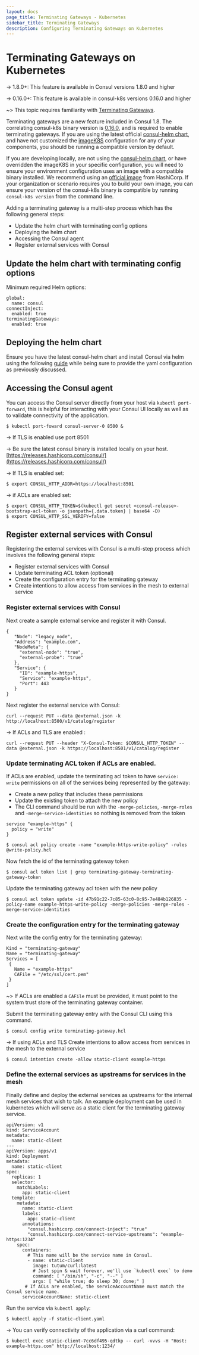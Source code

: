 ```yaml
---
layout: docs
page_title: Terminating Gateways - Kubernetes
sidebar_title: Terminating Gateways
description: Configuring Terminating Gateways on Kubernetes
---
```


# Terminating Gateways on Kubernetes

-> 1.8.0+: This feature is available in Consul versions 1.8.0 and higher

-> 0.16.0+: This feature is available in consul-k8s versions 0.16.0 and higher

~> This topic requires familiarity with [Terminating Gateways](/docs/connect/terminating-gateway).

Terminating gateways are a new feature included in Consul 1.8. The correlating consul-k8s binary version is
[0.16.0](https://github.com/hashicorp/consul-k8s/blob/master/CHANGELOG.md#0160-june-17-2020), and is required to enable
terminating gateways. If you are using the latest official [consul-helm chart](https://github.com/hashicorp/consul-helm),
and have not customized the [imageK8S](/docs/k8s/helm#v-global-imagek8s) configuration for any of
your components, you should be running a compatible version by default.

If you are developing locally, are not using the [consul-helm chart](https://github.com/hashicorp/consul-helm), or have
overridden the imageK8S in your specific configuration, you will need to ensure your environment configuration uses an
image with a compatible binary installed. We recommend using an [official image](https://hub.docker.com/r/hashicorp/consul-k8s)
from HashiCorp. If your organization or scenario requires you to build your own image, you can ensure your version of
the consul-k8s binary is compatible by running `consul-k8s version` from the command line.

Adding a terminating gateway is a multi-step process which has the following general steps:

* Update the helm chart with terminating config options
* Deploying the helm chart
* Accessing the Consul agent
* Register external services with Consul

## Update the helm chart with terminating config options

Minimum required Helm options:

```shell
global:
  name: consul
connectInject:
  enabled: true
terminatingGateways:
  enabled: true
```

## Deploying the helm chart

Ensure you have the latest consul-helm chart and install Consul via helm using the following
[guide](/docs/k8s/installation/overview#installing-consul) while being sure to provide the yaml configuration
as previously discussed.

## Accessing the Consul agent

You can access the Consul server directly from your host via `kubectl port-forward`, this is helpful for interacting with your Consul UI locally as well as to validate connectivity of the application.

```shell-session
$ kubectl port-foward consul-server-0 8500 &
```
-> If TLS is enabled use port 8501

-> Be sure the latest consul binary is installed locally on your host.
[https://releases.hashicorp.com/consul/](https://releases.hashicorp.com/consul/)

-> If TLS is enabled set:
```shell-session
$ export CONSUL_HTTP_ADDR=https://localhost:8501
```
-> if ACLs are enabled set:
```shell-session
$ export CONSUL_HTTP_TOKEN=$(kubectl get secret <consul-release>-bootstrap-acl-token -o jsonpath={.data.token} | base64 -D)
$ export CONSUL_HTTP_SSL_VERIFY=false
```

## Register external services with Consul

Registering the external services with Consul is a multi-step process which involves the following general steps:
* Register external services with Consul
* Update terminating ACL token (optional)
* Create the configuration entry for the terminating gateway
* Create intentions to allow access from services in the mesh to external service


### Register external services with Consul
Next create a sample external service and register it with Consul.
```shell
{
   "Node": "legacy_node",
   "Address": "example.com",
   "NodeMeta": {
     "external-node": "true",
     "external-probe": "true"
   },
   "Service": {
     "ID": "example-https",
     "Service": "example-https",
     "Port": 443
   }
}
```

Next register the external service with Consul:
```shell-session
curl --request PUT --data @external.json -k http://localhost:8500/v1/catalog/register
```
-> If ACLs and TLS are enabled :
```shell-session
curl --request PUT --header "X-Consul-Token: $CONSUL_HTTP_TOKEN" --data @external.json -k https://localhost:8501/v1/catalog/register
```

### Update terminating ACL token if ACLs are enabled.
If ACLs are enabled, update the terminating acl token to have `service: write` permissions on all of the services
being represented by the gateway:
* Create a new policy that includes these permissions
* Update the existing token to attach the new policy
* The CLI command should be run with the `-merge-policies`, `-merge-roles` and `-merge-service-identities` so
nothing is removed from the token

```shell
service "example-https" {
  policy = "write"
}
```
```shell-session
$ consul acl policy create -name "example-https-write-policy" -rules @write-policy.hcl
```
Now fetch the id of the terminating gateway token
```shell-session
$ consul acl token list | grep terminating-gateway-terminating-gateway-token
```
Update the terminating gateway acl token with the new policy
```shell-session
$ consul acl token update -id 47b91c22-7c85-63c0-8c95-7e484b126835 -policy-name example-https-write-policy -merge-policies -merge-roles -merge-service-identities
```

### Create the configuration entry for the terminating gateway
Next write the config entry for the terminating gateway:
```shell
Kind = "terminating-gateway"
Name = "terminating-gateway"
Services = [
 {
   Name = "example-https"
   CAFile = "/etc/ssl/cert.pem"
 }
]
```
~> If ACLs are enabled a `CAFile` must be provided, it must point to the system trust store of the terminating gateway
container.

Submit the terminating gateway entry with the Consul CLI using this command.

```shell-session
$ consul config write terminating-gateway.hcl
```

-> If using ACLs and TLS
Create intentions to allow access from services in the mesh to the external service
```shell-session
$ consul intention create -allow static-client example-https
```

### Define the external services as upstreams for services in the mesh
Finally define and deploy the external services as upstreams for the internal mesh services that wish to talk.
An example deployment can be used in kubernetes which will serve as a static client for the terminating gateway service.

```shell
apiVersion: v1
kind: ServiceAccount
metadata:
  name: static-client
---
apiVersion: apps/v1
kind: Deployment
metadata:
  name: static-client
spec:
  replicas: 1
  selector:
    matchLabels:
      app: static-client
  template:
    metadata:
      name: static-client
      labels:
        app: static-client
      annotations:
        "consul.hashicorp.com/connect-inject": "true"
        "consul.hashicorp.com/connect-service-upstreams": "example-https:1234"
    spec:
      containers:
        # This name will be the service name in Consul.
        - name: static-client
          image: tutum/curl:latest
          # Just spin & wait forever, we'll use `kubectl exec` to demo
          command: [ "/bin/sh", "-c", "--" ]
          args: [ "while true; do sleep 30; done;" ]
       # If ACLs are enabled, the serviceAccountName must match the Consul service name.
      serviceAccountName: static-client
```

Run the service via `kubectl apply`:
```shell-session
$ kubectl apply -f static-client.yaml
```

-> You can verify connectivity of the application via a curl command:
```shell-session
$ kubectl exec static-client-7cc6df495-qdtkp -- curl -vvvs -H "Host: example-https.com" http://localhost:1234/
```

